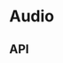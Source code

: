
<Meta title="Components/Audio" component={Audio} />

# Audio

<Canvas>
  <Story name="Base component">
    <Audio
      artistName={knobs.text('artistName', AudioFixture.artistName, 'Content')}
      audioUrl={knobs.text('audioUrl', AudioFixture.audioUrl, 'Content')}
      copy={knobs.object('copy', AudioFixture.copy, 'Content')}
      hasAutoPlay={knobs.boolean(
        'hasAutoPlay',
        AudioFixture.hasAutoPlay,
        'Presentation',
      )}
      id={AudioFixture.id}
      progressColor={knobs.select(
        'progressColor',
        ['orange', 'green', 'blue'],
        AudioFixture.progressColor,
        'Presentation',
      )}
      trackTitle={knobs.text('trackTitle', AudioFixture.trackTitle, 'Content')}
    />
  </Story>
</Canvas>

## API

<ArgsTable of={Audio} />
